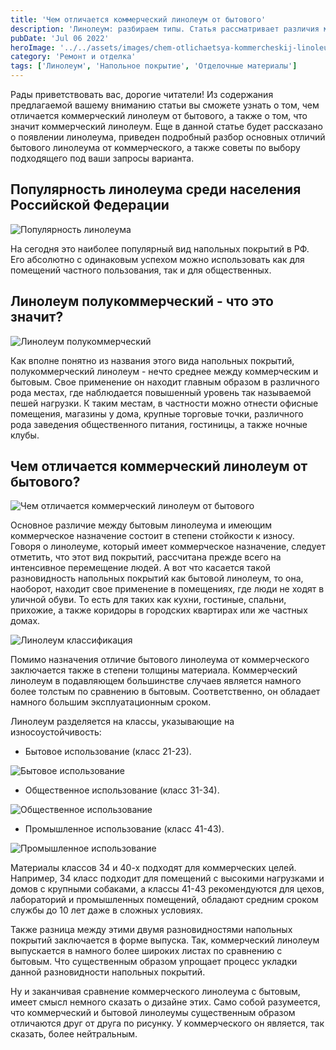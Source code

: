 ```yaml
---
title: 'Чем отличается коммерческий линолеум от бытового'
description: 'Линолеум: разбираем типы. Статья рассматривает различия между коммерческим и бытовым линолеумом, а также расшифровывает понятие полукоммерческого линолеума, помогая выбрать правильное покрытие для любого помещения.'
pubDate: 'Jul 06 2022'
heroImage: '../../assets/images/chem-otlichaetsya-kommercheskij-linoleum-ot-bytovogo.webp'
category: 'Ремонт и отделка'
tags: ['Линолеум', 'Напольное покрытие', 'Отделочные материалы']
---
```



Рады приветствовать вас, дорогие читатели! Из содержания предлагаемой вашему вниманию статьи вы сможете узнать о том, чем отличается коммерческий линолеум от бытового, а также о том, что значит коммерческий линолеум. Еще в данной статье будет рассказано о появлении линолеума, приведен подробный разбор основных отличий бытового линолеума от коммерческого, а также советы по выбору подходящего под ваши запросы варианта.

## Популярность линолеума среди населения Российской Федерации

<Image src={img1} formats='avif' alt='Популярность линолеума' />

На сегодня это наиболее популярный вид напольных покрытий в РФ. Его абсолютно с одинаковым успехом можно использовать как для помещений частного пользования, так и для общественных.

## Линолеум полукоммерческий - что это значит?

<Image src={img2} formats='avif' alt='Линолеум полукоммерческий' />

Как вполне понятно из названия этого вида напольных покрытий, полукоммерческий линолеум - нечто среднее между коммерческим и бытовым. Свое применение он находит главным образом в различного рода местах, где наблюдается повышенный уровень так называемой пешей нагрузки. К таким местам, в частности можно отнести офисные помещения, магазины у дома, крупные торговые точки, различного рода заведения общественного питания, гостиницы, а также ночные клубы.

## Чем отличается коммерческий линолеум от бытового?

<Image src={img3} formats='avif' alt='Чем отличается коммерческий линолеум от бытового' />

Основное различие между бытовым линолеума и имеющим коммерческое назначение состоит в степени стойкости к износу. Говоря о линолеуме, который имеет коммерческое назначение, следует отметить, что этот вид покрытий, рассчитана прежде всего на интенсивное перемещение людей. А вот что касается такой разновидность напольных покрытий как бытовой линолеум, то она, наоборот, находит свое применение в помещениях, где люди не ходят в уличной обуви. То есть для таких как кухни, гостиные, спальни, прихожие, а также коридоры в городских квартирах или же частных домах.

<Image src={img4} formats='avif' alt='Линолеум классификация' />

Помимо назначения отличие бытового линолеума от коммерческого заключается также в степени толщины материала. Коммерческий линолеум в подавляющем большинстве случаев является намного более толстым по сравнению в бытовым. Соответственно, он обладает намного большим эксплуатационным сроком.

Линолеум разделяется на классы, указывающие на износоустойчивость:

- Бытовое использование (класс 21-23).

<Image src={img5} formats='avif' alt='Бытовое использование' />

- Общественное использование (класс 31-34).

<Image src={img6} formats='avif' alt='Общественное использование' />

- Промышленное использование (класс 41-43).

<Image src={img7} formats='avif' alt='Промышленное использование' />

Материалы классов 34 и 40-х подходят для коммерческих целей. Например, 34 класс подходит для помещений с высокими нагрузками и домов с крупными собаками, а классы 41-43 рекомендуются для цехов, лабораторий и промышленных помещений, обладают средним сроком службы до 10 лет даже в сложных условиях.

Также разница между этими двумя разновидностями напольных покрытий заключается в форме выпуска. Так, коммерческий линолеум выпускается в намного более широких листах по сравнению с бытовым. Что существенным образом упрощает процесс укладки данной разновидности напольных покрытий.

Ну и заканчивая сравнение коммерческого линолеума с бытовым, имеет смысл немного сказать о дизайне этих. Само собой разумеется, что коммерческий и бытовой линолеумы существенным образом отличаются друг от друга по рисунку. У коммерческого он является, так сказать, более нейтральным.
